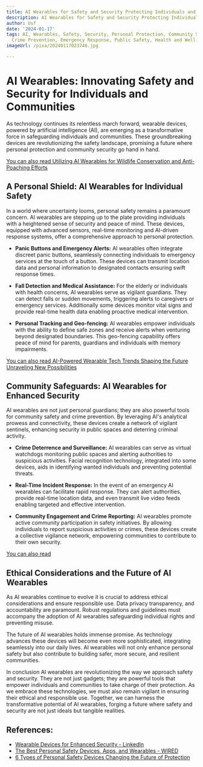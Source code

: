 ```yaml
---
title: AI Wearables for Safety and Security Protecting Individuals and Communities
description: AI Wearables for Safety and Security Protecting Individuals and Communities
author: Usf
date: '2024-01-17'
tags: AI, Wearables, Safety, Security, Personal Protection, Community Safety, Surveillance,
  Crime Prevention, Emergency Response, Public Safety, Health and Well-being
imageUrl: /pixa/20240117023746.jpg

---
```

# **AI Wearables: Innovating  Safety and Security  for Individuals  and Communities**

As technology continues its relentless march forward, wearable devices, powered by artificial intelligence (AI), are emerging as a transformative force in  safeguarding individuals and communities. These groundbreaking devices are revolutionizing the  safety landscape, promising a future where personal protection and community security go hand in hand.

[You can  also  read Utilizing AI Wearables for Wildlife  Conservation and Anti-Poaching Efforts](Utilizing%20AI%20Wearables%20for%20Wildlife%20Conservation%20and%20Anti-Poaching%20Efforts)


## **A Personal Shield: AI Wearables for Individual Safety**

In a world where uncertainty  looms, personal safety remains a paramount concern. AI wearables are stepping up to the plate providing individuals with a heightened sense of security and peace  of mind. These devices, equipped with advanced sensors, real-time  monitoring and  AI-driven response systems, offer a  comprehensive approach to personal protection.

- **Panic Buttons and Emergency Alerts:**  AI wearables  often integrate discreet panic buttons, seamlessly connecting individuals  to emergency services at the touch of a button. These devices can transmit location data and  personal information to designated contacts ensuring swift response times.

- **Fall Detection and Medical Assistance:** For the elderly  or individuals with health concerns, AI wearables serve as vigilant guardians.  They can detect falls or sudden movements,  triggering alerts to  caregivers or emergency services. Additionally some devices monitor vital signs and provide real-time health data enabling proactive medical intervention.

- **Personal  Tracking and  Geo-fencing:** AI wearables empower individuals with the ability to define safe  zones and receive alerts when venturing beyond designated boundaries. This  geo-fencing capability offers peace of mind for parents, guardians and individuals with memory impairments.

[You  can also read AI-Powered Wearable Tech  Trends Shaping the Future Unraveling New  Possibilities](AI-Powered%20Wearable%20Tech%20Trends%20Shaping%20the%20Future%20Unraveling%20New%20Possibilities)


## **Community Safeguards: AI Wearables  for Enhanced Security**

AI  wearables are not  just personal guardians; they  are also  powerful tools for community  safety and crime prevention. By leveraging  AI's  analytical prowess and connectivity, these devices create a network of vigilant sentinels, enhancing security in public spaces and deterring criminal activity.

- **Crime Deterrence and Surveillance:** AI wearables can serve as virtual watchdogs monitoring public spaces and alerting authorities to suspicious activities. Facial recognition technology, integrated into some devices, aids in  identifying wanted individuals and preventing  potential threats.

-  **Real-Time Incident Response:** In the event of an emergency AI wearables can facilitate rapid response. They can  alert authorities, provide real-time location data, and even transmit  live  video feeds enabling targeted and effective intervention.

- **Community Engagement and Crime Reporting:** AI wearables  promote active community participation in safety initiatives. By allowing individuals to report suspicious activities or crimes, these devices create  a collective vigilance network, empowering communities to contribute to their own  security.

[You can also read  ]()


## **Ethical Considerations and  the Future of AI Wearables**

As AI wearables continue to evolve it is crucial to address ethical considerations and ensure responsible  use.  Data privacy transparency, and accountability are paramount. Robust regulations and  guidelines must accompany the adoption of AI  wearables safeguarding individual rights and preventing misuse.

The  future of AI wearables holds immense promise. As technology advances these devices will become even more sophisticated, integrating seamlessly into our daily lives. AI wearables will not only  enhance personal safety but also  contribute to building safer, more secure, and resilient communities.

In conclusion AI wearables are revolutionizing the way we approach safety and security.  They are not just gadgets; they are powerful tools that empower individuals and communities to take charge of their protection. As we embrace these technologies, we  must also remain vigilant in ensuring their ethical  and responsible use. Together, we can harness the transformative potential of AI wearables, forging a future where safety and  security are not just ideals but tangible realities.

## References:
- [Wearable Devices for Enhanced Security - LinkedIn](https://www.linkedin.com/pulse/wearable-devices-enhanced-security-prof-capt-sb-tyagi)
- [The Best Personal Safety Devices, Apps, and Wearables - WIRED](https://www.wired.com/story/best-personal-safety-tech/)
- [6 Types of Personal Safety Devices Changing the Future of Protection](https://ambiq.com/blog/6-types-of-personal-safety-devices-changing-the-future-of-protection/)
